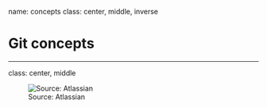 name: concepts
class: center, middle, inverse

# Git concepts

---
class: center, middle

![Source: Atlassian](https://wac-cdn.atlassian.com/dam/jcr:0c5257d5-ff01-4014-af12-faf2aec53cc3/01.svg)
